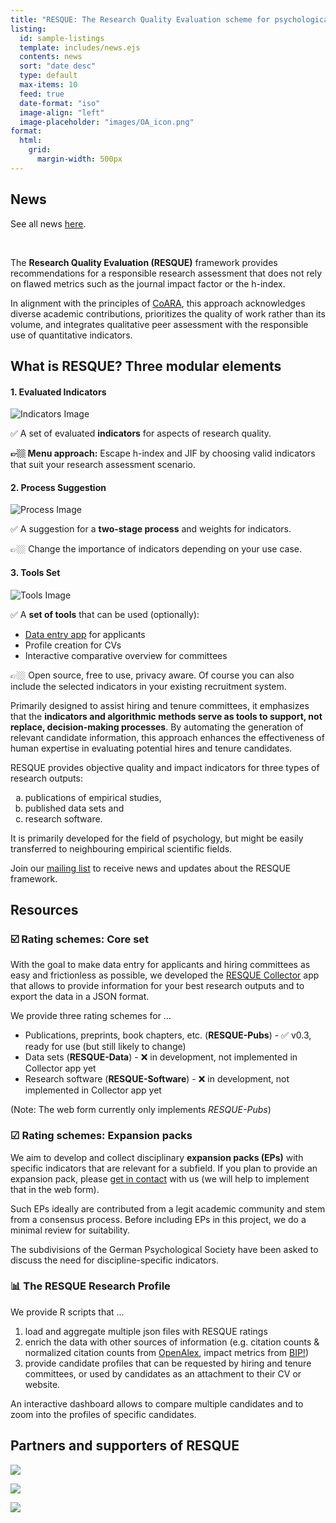 ```yaml
---
title: "RESQUE: The Research Quality Evaluation scheme for psychological research"
listing:
  id: sample-listings
  template: includes/news.ejs
  contents: news
  sort: "date desc"
  type: default
  max-items: 10
  feed: true
  date-format: "iso"
  image-align: "left"
  image-placeholder: "images/OA_icon.png"
format:
  html:
    grid:
      margin-width: 500px
---
```


::: {.column-margin .news}
# News

::: {.smaller}
See all news [here](news.qmd).
:::
<br>

::: {#sample-listings}
:::
:::


The **Research Quality Evaluation (RESQUE)** framework provides recommendations for a responsible research assessment that does not rely on flawed metrics such as the journal impact factor or the h-index. 

In alignment with the principles of [CoARA](https://coara.eu), this approach acknowledges diverse academic contributions, prioritizes the quality of work rather than its volume, and integrates qualitative peer assessment with the responsible use of quantitative indicators. 

## What is RESQUE? Three modular elements

```{=html}
<div>
  <div class="grid" style="--bs-gap: 0.5rem;">

    <div class="g-col-6 g-col-md-4">
      <div class="content-box">
        <h4>1. Evaluated Indicators</h4>
        <img src="images/R1.jpg" alt="Indicators Image">
        <p>✅ A set of evaluated <b>indicators</b> for aspects of research quality.</p>
        <p><strong>👉🏼 Menu approach:</strong> Escape h-index and JIF by choosing valid indicators that suit your research assessment scenario.</p>
      </div>
    </div>

    <div class="g-col-6 g-col-md-4">
      <div class="content-box">
        <h4>2. Process Suggestion</h4>
        <img src="images/R2.jpg" alt="Process Image">
        <p>✅ A suggestion for a <b>two-stage process</b> and weights for indicators.</p>
        <p>👉🏼 Change the importance of indicators depending on your use case.</p>
      </div>
    </div>
    
    <div class="g-col-6 g-col-md-4">
      <div class="content-box">
        <h4>3. Tools Set</h4>
        <img src="images/R3.jpg" alt="Tools Image">
        <p>✅ A <b>set of tools</b> that can be used (optionally):</p>
        <ul>
          <li><a href="https://resque-framework.github.io/collector-app/">Data entry app</a> for applicants</li>
          <li>Profile creation for CVs</li>
          <li>Interactive comparative overview for committees</li>
        </ul>
        <p>👉🏼 Open source, free to use, privacy aware. Of course you can also include the selected indicators in your existing recruitment system.</p>
      </div>
    </div>
  </div>
</div>
```

Primarily designed to assist hiring and tenure committees, it emphasizes that the **indicators and algorithmic methods serve as tools to support, not replace, decision-making processes**. By automating the generation of relevant candidate information, this approach enhances the effectiveness of human expertise in evaluating potential hires and tenure candidates.

RESQUE provides objective quality and impact indicators for three types of research outputs:

(a) publications of empirical studies, 
(b) published data sets and 
(c) research software. 

It is primarily developed for the field of psychology, but might be easily transferred to neighbouring empirical scientific fields.

Join our [mailing list](https://www.listserv.dfn.de/sympa/info/psy-dora) to receive news and updates about the RESQUE framework.

## Resources

### ☑️ Rating schemes: Core set

With the goal to make data entry for applicants and hiring committees as easy and frictionless as possible, we developed the [RESQUE Collector](https://resque-framework.github.io/website/web/) app that allows to provide information for your best research outputs and to export the data in a JSON format.

We provide three rating schemes for ...

- Publications, preprints, book chapters, etc. (**RESQUE-Pubs**) - ✅ v0.3, ready for use (but still likely to change)
- Data sets (**RESQUE-Data**) - ❌ in development, not implemented in Collector app yet
- Research software (**RESQUE-Software**) - ❌ in development, not implemented in Collector app yet

(Note: The web form currently only implements *RESQUE-Pubs*)

### ☑︎ Rating schemes: Expansion packs

We aim to develop and collect disciplinary **expansion packs (EPs)** with specific indicators that are relevant for a subfield. 
If you plan to provide an expansion pack, please [get in contact](team.qmd) with us (we will help to implement that in the web form).

Such EPs ideally are contributed from a legit academic community and stem from a consensus process. Before including EPs in this project, we do a minimal review for suitability.

The subdivisions of the German Psychological Society have been asked to discuss the need for discipline-specific indicators.


### 📊 The RESQUE Research Profile

We provide R scripts that ...

1. load and aggregate multiple json files with RESQUE ratings
2. enrich the data with other sources of information (e.g. citation counts & normalized citation counts from [OpenAlex](https://openalex.org), impact metrics from [BIP!](https://bip.imsi.athenarc.gr))
3. provide candidate profiles that can be requested by hiring and tenure committees, or used by candidates as an attachment to their CV or website.

An interactive dashboard allows to compare multiple candidates and to zoom into the profiles of specific candidates.


## Partners and supporters of RESQUE

::: {layout-ncol=3}
![](includes/EFA_WortBildmarke_Quest_schwarz.png)

![](includes/dgps.jpg)

![](includes/CoARA.png)
:::
